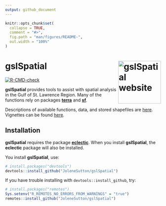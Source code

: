 ```yaml
---
output: github_document
---
```


<!-- README.md is generated from README.Rmd. Please edit that file -->

```r
knitr::opts_chunk$set(
  collapse = TRUE,
  comment = "#>",
  fig.path = "man/figures/README-",
  out.width = "100%"
)
```

# gslSpatial <a href="https://jolenesutton.github.io/gslSpatial/"><img src="man/figures/logo.png" align="right" height="138" alt="gslSpatial website" /></a>

<!-- badges: start -->
[![R-CMD-check](https://github.com/JoleneSutton/gslSpatial/actions/workflows/R-CMD-check.yaml/badge.svg)](https://github.com/JoleneSutton/gslSpatial/actions/workflows/R-CMD-check.yaml)
<!-- badges: end -->

**gslSpatial** provides tools to assist with spatial analysis in the Gulf of St. Lawrence Region. Many of the functions rely on packages [**terra**](https://rspatial.github.io/terra/) and [**sf**](https://r-spatial.github.io/sf/).

Descriptions of available functions, data, and stored shapefiles are [here](https://jolenesutton.github.io/gslSpatial/reference/index.html). Vignettes can be found [here](https://jolenesutton.github.io/gslSpatial/articles/).

## Installation

**gslSpatial** requires the package [**eclectic**](https://jolenesutton.github.io/eclectic/index.html). When you install **gslSpatial**, the **eclectic** package will also be installed.

You install **gslSpatial**, use:
``` r
# install.packages("devtools")
devtools::install_github("JoleneSutton/gslSpatial")
```

If you have trouble installing with `devtools::install_github`, try:
``` r
# install.packages("remotes")
Sys.setenv("R_REMOTES_NO_ERRORS_FROM_WARNINGS" = "true")
remotes::install_github("JoleneSutton/gslSpatial")
```
